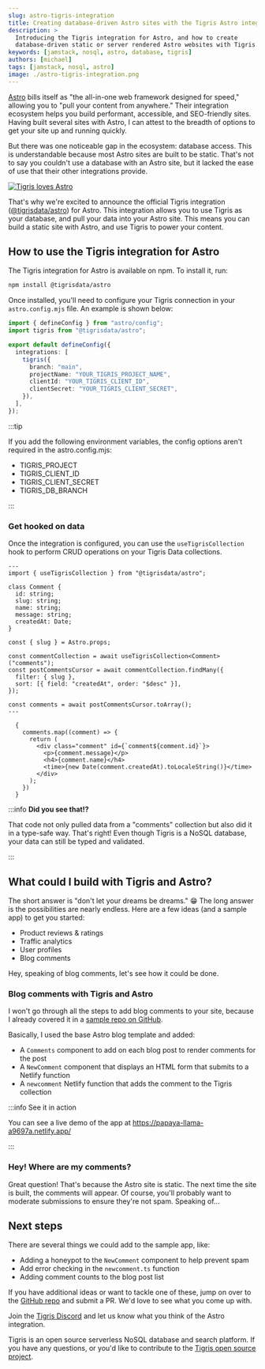 ```yaml
---
slug: astro-tigris-integration
title: Creating database-driven Astro sites with the Tigris Astro integration
description: >
  Introducing the Tigris integration for Astro, and how to create
  database-driven static or server rendered Astro websites with Tigris.
keywords: [jamstack, nosql, astro, database, tigris]
authors: [michael]
tags: [jamstack, nosql, astro]
image: ./astro-tigris-integration.png
---
```


<head>
  <meta name="twitter:creator" content="@michaeljolley" />
</head>


[Astro](https://astro.build/) bills itself as "the all-in-one web framework
designed for speed," allowing you to "pull your content from anywhere." Their
integration ecosystem helps you build performant, accessible, and SEO-friendly
sites. Having built several sites with Astro, I can attest to the breadth of
options to get your site up and running quickly.

But there was one noticeable gap in the ecosystem: database access. This is
understandable because most Astro sites are built to be static. That's not to
say you couldn't use a database with an Astro site, but it lacked the ease of
use that their other integrations provide.

[![Tigris loves Astro](./astro-tigris-integration.png)](/blog/astro-database-integration/)

That's why we're excited to announce the official Tigris integration
([@tigrisdata/astro](https://npmjs.org/package/@tigrisdata/astro)) for Astro.
This integration allows you to use Tigris as your database, and pull your data
into your Astro site. This means you can build a static site with Astro, and use
Tigris to power your content.

<!-- truncate-->

## How to use the Tigris integration for Astro

The Tigris integration for Astro is available on npm. To install it, run:

```bash
npm install @tigrisdata/astro
```

Once installed, you'll need to configure your Tigris connection in your
`astro.config.mjs` file. An example is shown below:

```ts title=astro.config.mjs
import { defineConfig } from "astro/config";
import tigris from "@tigrisdata/astro";

export default defineConfig({
  integrations: [
    tigris({
      branch: "main",
      projectName: "YOUR_TIGRIS_PROJECT_NAME",
      clientId: "YOUR_TIGRIS_CLIENT_ID",
      clientSecret: "YOUR_TIGRIS_CLIENT_SECRET",
    }),
  ],
});
```

:::tip

If you add the following environment variables, the config options aren't
required in the astro.config.mjs:

- TIGRIS_PROJECT
- TIGRIS_CLIENT_ID
- TIGRIS_CLIENT_SECRET
- TIGRIS_DB_BRANCH

:::

### Get hooked on data

Once the integration is configured, you can use the `useTigrisCollection` hook
to perform CRUD operations on your Tigris Data collections.

```tsx
---
import { useTigrisCollection } from "@tigrisdata/astro";

class Comment {
  id: string;
  slug: string;
  name: string;
  message: string;
  createdAt: Date;
}

const { slug } = Astro.props;

const commentCollection = await useTigrisCollection<Comment>("comments");
const postCommentsCursor = await commentCollection.findMany({
  filter: { slug },
  sort: [{ field: "createdAt", order: "$desc" }],
});

const comments = await postCommentsCursor.toArray();
---

  {
    comments.map((comment) => {
      return (
        <div class="comment" id={`comment${comment.id}`}>
          <p>{comment.message}</p>
          <h4>{comment.name}</h4>
          <time>{new Date(comment.createdAt).toLocaleString()}</time>
        </div>
      );
    })
  }
```

:::info **Did you see that!?**

That code not only pulled data from a "comments" collection but also did it in a
type-safe way. That's right! Even though Tigris is a NoSQL database, your data
can still be typed and validated.

:::

## What could I build with Tigris and Astro?

The short answer is "don't let your dreams be dreams." 😁 The long answer is the
possibilities are nearly endless. Here are a few ideas (and a sample app) to get
you started:

- Product reviews & ratings
- Traffic analytics
- User profiles
- Blog comments

Hey, speaking of blog comments, let's see how it could be done.

### Blog comments with Tigris and Astro

I won't go through all the steps to add blog comments to your site, because I
already covered it in a
[sample repo on GitHub](https://github.com/tigrisdata-community/astro-comments).

Basically, I used the base Astro blog template and added:

- A `Comments` component to add on each blog post to render comments for the
  post
- A `NewComment` component that displays an HTML form that submits to a Netlify
  function
- A `newcomment` Netlify function that adds the comment to the Tigris collection

:::info See it in action

You can see a live demo of the app at https://papaya-llama-a9697a.netlify.app/

:::

### Hey! Where are my comments?

Great question! That's because the Astro site is static. The next time the site
is built, the comments will appear. Of course, you'll probably want to moderate
submissions to ensure they're not spam. Speaking of...

## Next steps

There are several things we could add to the sample app, like:

- Adding a honeypot to the `NewComment` component to help prevent spam
- Add error checking in the `newcomment.ts` function
- Adding comment counts to the blog post list

If you have additional ideas or want to tackle one of these, jump on over to the
[GitHub repo](https://github.com/tigrisdata-community/astro-comments) and submit
a PR. We'd love to see what you come up with.

Join the <a href={tigrisConfig.discordUrl}>Tigris Discord</a> and let us know
what you think of the Astro integration.

Tigris is an open source serverless NoSQL database and search platform. If you
have any questions, or you'd like to contribute to the
[Tigris open source project](https://github.com/tigrisdata/tigris).
